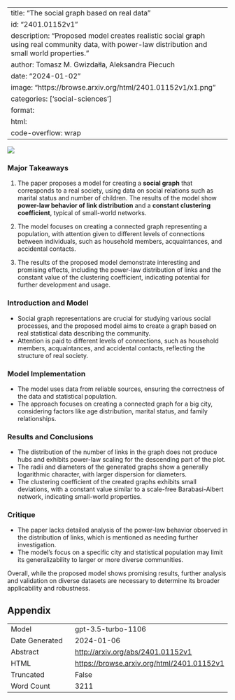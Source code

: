 
---
title: "The social graph based on real data"
id: "2401.01152v1"
description: "Proposed model creates realistic social graph using real community data, with power-law distribution and small world properties."
author: Tomasz M. Gwizdałła, Aleksandra Piecuch
date: "2024-01-02"
image: "https://browse.arxiv.org/html/2401.01152v1/x1.png"
categories: ['social-sciences']
format:
  html:
    code-overflow: wrap
---

![](https://browse.arxiv.org/html/2401.01152v1/x1.png)

### Major Takeaways

1. The paper proposes a model for creating a **social graph** that corresponds to a real society, using data on social relations such as marital status and number of children. The results of the model show **power-law behavior of link distribution** and a **constant clustering coefficient**, typical of small-world networks.

2. The model focuses on creating a connected graph representing a population, with attention given to different levels of connections between individuals, such as household members, acquaintances, and accidental contacts.

3. The results of the proposed model demonstrate interesting and promising effects, including the power-law distribution of links and the constant value of the clustering coefficient, indicating potential for further development and usage.

### Introduction and Model
- Social graph representations are crucial for studying various social processes, and the proposed model aims to create a graph based on real statistical data describing the community.
- Attention is paid to different levels of connections, such as household members, acquaintances, and accidental contacts, reflecting the structure of real society.

### Model Implementation
- The model uses data from reliable sources, ensuring the correctness of the data and statistical population.
- The approach focuses on creating a connected graph for a big city, considering factors like age distribution, marital status, and family relationships.

### Results and Conclusions
- The distribution of the number of links in the graph does not produce hubs and exhibits power-law scaling for the descending part of the plot.
- The radii and diameters of the generated graphs show a generally logarithmic character, with larger dispersion for diameters.
- The clustering coefficient of the created graphs exhibits small deviations, with a constant value similar to a scale-free Barabasi-Albert network, indicating small-world properties.

### Critique
- The paper lacks detailed analysis of the power-law behavior observed in the distribution of links, which is mentioned as needing further investigation.
- The model's focus on a specific city and statistical population may limit its generalizability to larger or more diverse communities.

Overall, while the proposed model shows promising results, further analysis and validation on diverse datasets are necessary to determine its broader applicability and robustness.

## Appendix

|          |          |
|----------|----------|
| Model     | gpt-3.5-turbo-1106       |
| Date Generated     | 2024-01-06       |
| Abstract | [http://arxiv.org/abs/2401.01152v1](http://arxiv.org/abs/2401.01152v1)        |
| HTML     | [https://browse.arxiv.org/html/2401.01152v1](https://browse.arxiv.org/html/2401.01152v1)       |
| Truncated       | False       |
| Word Count       | 3211       |